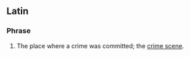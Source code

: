 ==Latin==

===Phrase===
{{infl|la|phrase|head=[[locus]] [[delicti]]}}

# The place where a crime was committed; the [[crime scene]].